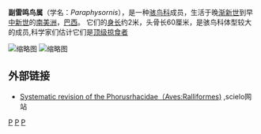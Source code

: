{{Speciesbox
| name = 巴西副雷鳴鳥
| fossil_range = 晚[[漸新世|漸新世]] - 早[[中新世|中新世]]<br />~{{fossil range|23}}
| image = Paraphysornis brasiliensis 1.jpg
| image_caption = 全身骨架
| display_parents = 2
| genus = Paraphysornis
| parent_authority = Alvarenga, 1993
| species = brasiliensis
| authority = [[Herculano_Marcos_Ferraz_de_Alvarenga|Alvarenga]], 1982
| extinct = yes
| synonyms = ''Physornis brasiliensis''<br />{{small|Alvarenga, 1982}}
}}

'''副雷鸣鸟属'''（学名：''Paraphysornis''），是一种[[骇鸟科|骇鸟科]]成员，生活于晚[[渐新世|渐新世]]到早[[中新世|中新世]]的[[南美洲|南美洲]]，[[巴西|巴西]]。
它们的[[身长|身长]]约2米，头骨长60厘米，是骇鸟科体型较大的成员,科学家们估计它们是[[顶级掠食者|顶级掠食者]]

[[File:Paraphysornis_BW.jpg|缩略图]] 
[[File:Paraphysornis_brasiliensis_skull.jpg|缩略图]]

==外部链接==
*[http://www.scielo.br Systematic revision of the Phorusrhacidae（Aves:Ralliformes)] {{Wayback|url=http://www.scielo.br/ |date=20201211044336 }},scielo网站
{{叫鶴目}}
{{Taxonbar|from=Q761582}}


[[Category:渐新世鸟类|P]]
[[Category:中新世鸟类|P]]
[[Category:骇鸟科|P]]
